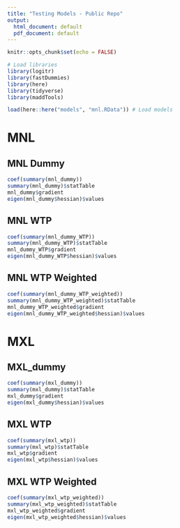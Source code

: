 ```yaml
---
title: "Testing Models - Public Repo"
output:
  html_document: default
  pdf_document: default
---
```



```r
knitr::opts_chunk$set(echo = FALSE)

# Load libraries
library(logitr)
library(fastDummies)
library(here)
library(tidyverse)
library(maddTools)

load(here::here("models", "mnl.RData")) # Load models

```

# MNL

## MNL Dummy


```r

coef(summary(mnl_dummy))
summary(mnl_dummy)$statTable
mnl_dummy$gradient
eigen(mnl_dummy$hessian)$values

```

## MNL WTP

```r

coef(summary(mnl_dummy_WTP))
summary(mnl_dummy_WTP)$statTable
mnl_dummy_WTP$gradient
eigen(mnl_dummy_WTP$hessian)$values

```

## MNL WTP Weighted

```r

coef(summary(mnl_dummy_WTP_weighted))
summary(mnl_dummy_WTP_weighted)$statTable
mnl_dummy_WTP_weighted$gradient
eigen(mnl_dummy_WTP_weighted$hessian)$values

```

# MXL

## MXL_dummy

```r

coef(summary(mxl_dummy))
summary(mxl_dummy)$statTable
mxl_dummy$gradient
eigen(mxl_dummy$hessian)$values

```


## MXL WTP

```r

coef(summary(mxl_wtp))
summary(mxl_wtp)$statTable
mxl_wtp$gradient
eigen(mxl_wtp$hessian)$values


```

## MXL WTP Weighted

```r

coef(summary(mxl_wtp_weighted))
summary(mxl_wtp_weighted)$statTable
mxl_wtp_weighted$gradient
eigen(mxl_wtp_weighted$hessian)$values


```

